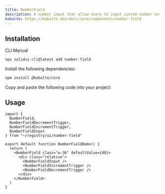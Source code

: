 ```yaml
---
title: NumberField
description: A number input that allow users to input custom number entries with a keyboard.
kobalte: https://kobalte.dev/docs/core/components/number-field
---
```


<ComponentPreview name="number-field-demo" />

## Installation

<Tabs defaultValue="cli">

<TabsList>
  <TabsTrigger value="cli">CLI</TabsTrigger>
  <TabsTrigger value="manual">Manual</TabsTrigger>
</TabsList>

<TabsContent value="cli">

```bash
npx solidui-cli@latest add number-field
```

</TabsContent>

<TabsContent value="manual">
<Steps>

<Step>Install the following dependencies: </Step>

```bash
npm install @kobalte/core
```

<Step>Copy and paste the following code into your project: </Step>

<ComponentSource name="number-field" />

</Steps>
</TabsContent>

</Tabs>

## Usage

```tsx
import {
  NumberField,
  NumberFieldDecrementTrigger,
  NumberFieldIncrementTrigger,
  NumberFieldInput
} from "~/registry/ui/number-field"

export default function NumberFieldDemo() {
  return (
    <NumberField class="w-36" defaultValue={40}>
      <div class="relative">
        <NumberFieldInput />
        <NumberFieldIncrementTrigger />
        <NumberFieldDecrementTrigger />
      </div>
    </NumberField>
  )
}
```
